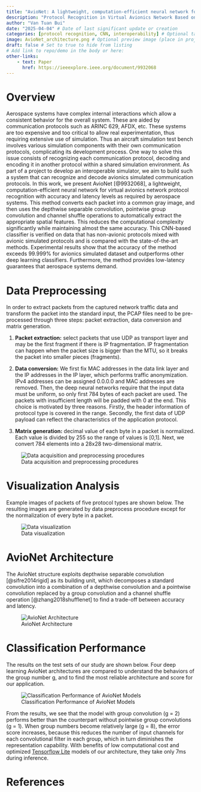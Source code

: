 ```yaml
---
title: "AvioNet: A lightweight, computation-efficient neural network for virtual avionics network protocol recognition"
description: "Protocol Recognition in Virtual Avionics Network Based on Efficient and Lightweight Convolutional Neural Network."
author: "Van Tuan Bui"
date: "2025-04-04" # Date of last significant update or creation
categories: [protocol recognition, CNN, interoperability] # Optional tags
image: AvioNet_architecture.png # Optional preview image (place in projects/ or root)
draft: false # Set to true to hide from listing
# Add link to repo/demo in the body or here:
other-links:
    - text: Paper
      href: https://ieeexplore.ieee.org/document/9932068
---
```



# Overview
Aerospace systems have complex internal interactions which allow a consistent behavior for the overall system. 
These are aided by communication protocols such as ARINC 629, AFDX, etc. These systems are too expensive and too critical to allow real experimentation, 
thus requiring extensive use of simulation. Thus an aircraft simulation test bench involves various simulation components with their own communication protocols, 
complicating its development process. One way to solve this issue consists of recognizing each communication protocol, 
decoding and encoding it in another protocol within a shared simulation environment. As part of a project to develop an interoperable simulator, 
we aim to build such a system that can recognize and decode avionics simulated communication protocols. 
In this work, we present AvioNet [@9932068], a lightweight, computation-efficient neural network for virtual avionics network protocol recognition with accuracy and latency levels 
as required by aerospace systems. This method converts each packet into a common gray image, 
and then uses the depthwise separable convolution, pointwise group convolution and channel shuffle operations to automatically extract the appropriate spatial features. 
This reduces the computational complexity significantly while maintaining almost the same accuracy. 
This CNN-based classifier is verified on data that has non-avionic protocols mixed with avionic simulated protocols and is compared with the state-of-the-art methods. 
Experimental results show that the accuracy of the method exceeds 99.999\% for avionics simulated dataset and outperforms other deep learning classifiers. 
Furthermore, the method provides low-latency guarantees that aerospace systems demand.


# Data Preprocessing

In order to extract packets from the captured network traffic data and transform the packet into the standard input, the PCAP files need to be pre-processed through three steps: packet extraction, data conversion and matrix generation. 

1) **Packet extraction:** select packets that use UDP as transport layer and may be the first fragment if there is IP
fragmentation. IP fragmentation can happen when the
packet size is bigger than the MTU, so it breaks the packet
into smaller pieces (fragments).

2) **Data conversion:** We first fix MAC addresses in the data
link layer and the IP addresses in the IP layer, which
performs traffic anonymization. IPv4 addresses can be
assigned 0.0.0.0 and MAC addresses are removed. Then,
the deep neural networks require that the input data must
be uniform, so only first 784 bytes of each packet are
used. The packets with insufficient length will be padded
with 0 at the end. This choice is motivated by three reasons. Firstly, the header information of protocol type
is covered in the range. Secondly, the first data of UDP
payload can reflect the characteristics of the application
protocol.

3) **Matrix generation:** decimal value of each byte in a
packet is normalized. Each value is divided by 255 so the
range of values is [0,1]. Next, we convert 784 elements
into a 28x28 two-dimensional matrix.

![Data acquisition and preprocessing procedures](DataPreprocess.png)

# Visualization Analysis

Example images of packets of five protocol types are shown
below. The resulting images are generated by data
preprocess procedure except for the normalization of every
byte in a packet.

![Data visualization](Data_visualization.png)

# AvioNet Architecture

The AvioNet structure exploits depthwise separable convolution [@sifre2014rigid] as its building unit, which decomposes a standard
convolution into a combination of a depthwise convolution
and a pointwise convolution replaced by a group convolution
and a channel shuffle operation [@zhang2018shufflenet] to find a trade-off between
accuracy and latency.

![AvioNet Architecture](AvioNet_architecture.png)

# Classification Performance

The results on the test sets of our study are shown below. Four deep learning AvioNet architectures are compared to
understand the behaviors of the group number g, and to find
the most reliable architecture and score for our application.

![Classification Performance of AvioNet Models](Classification_Performance.png)

From the results, we see that the model with group convolution (g = 2) performs better than the counterpart without
pointwise group convolutions (g = 1). When group numbers
become relatively large (g = 8), the error score increases,
because this reduces the number of input channels for each
convolutional filter in each group, which in turn diminishes the
representation capability. With benefits of low computational
cost and optimized [Tensorflow Lite](https://ai.google.dev/edge/litert) models of our architecture,
they take only 7ms during inference.


# References

<!-- This div tells Quarto where to render the bibliography for this page -->
::: {#refs}
:::
